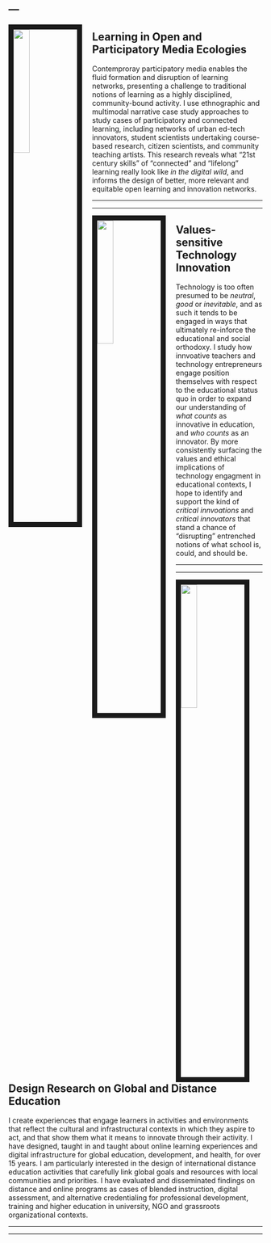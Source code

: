 ---
---

<link rel="stylesheet" href="styles.css" type="text/css">

<img src="./images/edtech_network.jpg" style="width:25%; border:10px solid; margin-right: 20px" align="left">

## Learning in Open and Participatory Media Ecologies

Contemproray participatory media enables the fluid formation and disruption of learning networks, presenting a challenge to traditional notions of learning as a highly disciplined, community-bound activity. I use ethnographic and multimodal narrative case study approaches to study cases of participatory and connected learning, including networks of urban ed-tech innovators, student scientists undertaking course-based research, citizen scientists, and community teaching artists. This research reveals what "21st century skills" of "connected" and "lifelong" learning really look like *in the digital wild*, and informs the design of better, more relevant and equitable open learning and innovation networks. 

******
*******

<link rel="stylesheet" href="styles.css" type="text/css">

<img src="./images/tpack.jpg" style="width:25%; border:10px solid; margin-right: 20px" align="left">

## Values-sensitive Technology Innovation

Technology is too often presumed to be *neutral*, *good* or *inevitable*, and as such it tends to be engaged in ways that ultimately re-inforce the educational and social orthodoxy.  I study how innvoative teachers and technology entrepreneurs engage position themselves with respect to the educational status quo in order to expand our understanding of *what counts* as innovative in education, and *who counts* as an innovator. By more consistently surfacing the values and ethical implications of technology engagment in educational contexts, I hope to identify and support the kind of *critical innvoations* and *critical innovators* that stand a chance of "disrupting" entrenched notions of what school is, could, and should be.  

************
******

<img src="./images/health_sys_trans.jpg" style="width:25%; border:10px solid; margin-right: 20px" align="left">

## Design Research on Global and Distance Education

I create experiences that engage learners in activities and environments that reflect the cultural and infrastructural contexts in which they aspire to act, and that show them what it means to innovate through their activity. I have designed, taught in and taught about online learning experiences and digital infrastructure for global education, development, and health, for over 15 years.  I am particularly interested in the design of international distance education activities that carefully link global goals and resources with local communities and priorities.  I have evaluated and disseminated findings on distance and online programs as cases of blended instruction, digital assessment, and alternative credentialing for professional development, training and higher education in university, NGO and grassroots organizational contexts. 

******
******
